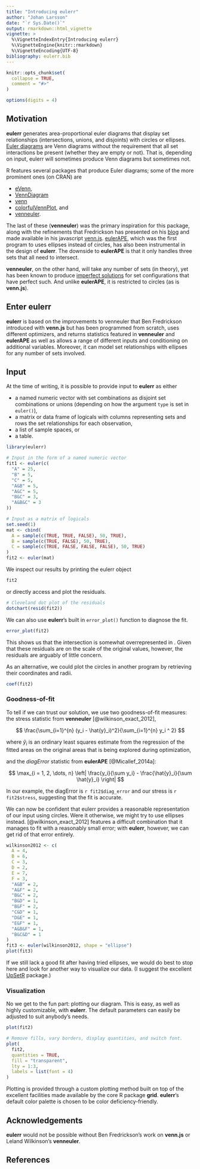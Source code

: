 ```yaml
---
title: "Introducing eulerr"
author: "Johan Larsson"
date: "`r Sys.Date()`"
output: rmarkdown::html_vignette
vignette: >
  %\VignetteIndexEntry{Introducing eulerr}
  %\VignetteEngine{knitr::rmarkdown}
  %\VignetteEncoding{UTF-8}
bibliography: eulerr.bib
---
```


```r
knitr::opts_chunk$set(
  collapse = TRUE,
  comment = "#>"
)

options(digits = 4)
```

## Motivation

**eulerr** generates area-proportional euler diagrams that display set
relationships (intersections, unions, and disjoints) with circles or ellipses.
[Euler diagrams](https://en.wikipedia.org/wiki/Euler_diagram) are Venn
diagrams without the requirement that all set interactions be present (whether
they are empty or not). That is, depending on input, eulerr will sometimes
produce Venn diagrams but sometimes not.

R features several packages that produce Euler diagrams;
some of the more prominent ones (on CRAN) are

* [eVenn](https://cran.r-project.org/package=eVenn),
* [VennDiagram](https://cran.r-project.org/package=VennDiagram)
* [venn](https://cran.r-project.org/package=venn)
* [colorfulVennPlot](https://cran.r-project.org/package=colorfulVennPlot), and
* [venneuler](https://cran.r-project.org/package=venneuler).

The last of these (**venneuler**) was the primary inspiration for this
package, along with the refinements that Fredrickson has presented on his
[blog](http://www.benfrederickson.com/) and made available in his
javascript [venn.js](https://github.com/benfred/venn.js).
[eulerAPE](http://www.eulerdiagrams.org/eulerAPE/), which was the first
program to uses ellipses instead of circles, has also been instrumental in the
design of **eulerr**. The downside to **eulerAPE** is that it only handles
three sets that all need to intersect.

**venneuler**, on the other hand, will take any number of sets (in theory),
yet has been known to produce
[imperfect solutions](http://benfred.github.io/venn.js/tests/venneuler_comparison/)
for set configurations that have perfect such. And unlike **eulerAPE**, it is
restricted to circles (as is **venn.js**).

## Enter eulerr

**eulerr** is based on the improvements to venneuler that Ben Fredrickson
introduced with **venn.js** but has been programmed from scratch, uses different
optimizers, and returns statistics featured in **venneuler** and
**eulerAPE** as well as allows a range of different inputs and conditioning on
additional variables. Moreover, it can model set relationships with ellipses for
any number of sets involved.

## Input 

At the time of writing, it is possible to provide input to **eulerr** as
either

* a named numeric vector with set combinations as disjoint set combinations
or unions (depending on how the argument `type` is set in `euler()`),
* a matrix or data frame of logicals with columns representing sets and rows
the set relationships for each observation,
* a list of sample spaces, or
* a table.

```r
library(eulerr)

# Input in the form of a named numeric vector
fit1 <- euler(c(
  "A" = 25,
  "B" = 5,
  "C" = 5,
  "A&B" = 5,
  "A&C" = 5,
  "B&C" = 3,
  "A&B&C" = 3
))

# Input as a matrix of logicals
set.seed(1)
mat <- cbind(
  A = sample(c(TRUE, TRUE, FALSE), 50, TRUE),
  B = sample(c(TRUE, FALSE), 50, TRUE),
  C = sample(c(TRUE, FALSE, FALSE, FALSE), 50, TRUE)
)
fit2 <- euler(mat)
```

We inspect our results by printing the eulerr object

```r
fit2
```

or directly access and plot the residuals.

```r
# Cleveland dot plot of the residuals
dotchart(resid(fit2))
```

We can also use **eulerr**'s built in `error_plot()` function
to diagnose the fit.

```r
error_plot(fit2)
```

This shows us that the \code{A\&C} intersection is somewhat overrepresented in
\code{fit2}. Given that these residuals are on the scale of the original
values, however, the residuals are arguably of little concern.

As an alternative, we could plot the circles in another program by retrieving
their coordinates and radii.

```r
coef(fit2)
```

### Goodness-of-fit

To tell if we can trust our solution, we use two goodness-of-fit measures: the
stress statistic from **venneuler** [@wilkinson_exact_2012],

$$
\frac{\sum_{i=1}^{n} (y_i - \hat{y}_i)^2}{\sum_{i=1}^{n} y_i ^ 2}
$$

where $\hat{y}_i$ is an ordinary least squares estimate from the regression of
the fitted areas on the original areas that is being explored during
optimization,

and the *diagError* statistic from **eulerAPE** [@Micallef_2014a]:

$$
\max_{i = 1, 2, \dots, n} \left| \frac{y_i}{\sum y_i} -
\frac{\hat{y}_i}{\sum \hat{y}_i} \right|
$$

In our example, the diagError is `r fit2$diag_error` and our
stress is `r fit2$stress`, suggesting that the fit is accurate.

We can now be confident that eulerr provides a reasonable representation of
our input using circles. Were it otherwise, we might try to use ellipses
instead. [@wilkinson_exact_2012] features a difficult combination that it manages
to fit with a reasonably small error; with **eulerr**, however, we can get
rid of that error entirely.

```r
wilkinson2012 <- c(
  A = 4,
  B = 6,
  C = 3,
  D = 2,
  E = 7,
  F = 3,
  "A&B" = 2,
  "A&F" = 2,
  "B&C" = 2,
  "B&D" = 1,
  "B&F" = 2,
  "C&D" = 1,
  "D&E" = 1,
  "E&F" = 1,
  "A&B&F" = 1,
  "B&C&D" = 1
)
fit3 <- euler(wilkinson2012, shape = "ellipse")
plot(fit3)
```

If we still lack a good fit after having tried ellipses, we would do best to
stop here and look for another way to visualize our data. (I suggest the
excellent [UpSetR](https://cran.r-project.org/package=UpSetR) package.)

### Visualization

No we get to the fun part: plotting our diagram. This is easy, as well as
highly customizable, with **eulerr**. The default
parameters can easily be adjusted to suit anybody's
needs.

```r
plot(fit2)

# Remove fills, vary borders, display quantities, and switch font.
plot(
  fit2,
  quantities = TRUE,
  fill = "transparent",
  lty = 1:3,
  labels = list(font = 4)
)
```

Plotting is provided through a custom plotting method built on top of the
excellent facilities made available by the core R package **grid**.
**eulerr**'s default color palette is chosen to be color deficiency-friendly.

## Acknowledgements

**eulerr** would not be possible without Ben Fredrickson's work on
**venn.js** or Leland Wilkinson's **venneuler**.

## References
